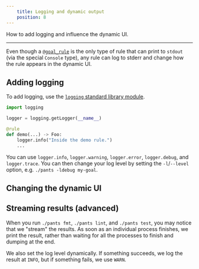 ```yaml
---
    title: Logging and dynamic output
    position: 8
---
```


How to add logging and influence the dynamic UI.

---

Even though a [`@goal_rule`](doc:rules-api-goals) is the only type of rule that can print to `stdout` (via the special `Console` type), any rule can log to stderr and change how the rule appears in the dynamic UI.

Adding logging
--------------

To add logging, use the [`logging` standard library module](https://docs.python.org/3/library/logging.html).

```python
import logging

logger = logging.getLogger(__name__)

@rule
def demo(...) -> Foo:
    logger.info("Inside the demo rule.")
    ...
```

You can use `logger.info`, `logger.warning`, `logger.error`, `logger.debug`, and `logger.trace`. You can then change your log level by setting the `-l`/`--level` option, e.g. `./pants -ldebug my-goal`.

Changing the dynamic UI
-----------------------

Streaming results (advanced)
----------------------------

When you run `./pants fmt`, `./pants lint`, and `./pants test`, you may notice that we "stream" the results. As soon as an individual process finishes, we print the result, rather than waiting for all the processes to finish and dumping at the end.

We also set the log level dynamically. If something succeeds, we log the result at `INFO`, but if something fails, we use `WARN`.